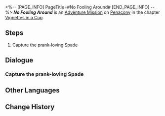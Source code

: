 <%-- [PAGE_INFO]
PageTitle=#No Fooling Around#
[END_PAGE_INFO] --%>
{{Stub|Dialogue.}}
{{Mission Infobox
|id            = 8021121
|title         = 
|image         = <!--Mission No Fooling Around.png-->
|type          = Adventure
|event_name    = 
|chapter       = Vignettes in a Cup
|requirements  = {{subst:void|<!--Unknown: {"Type":"Manual"}-->}}
|summary       = <!--official mission summary from Fate's Atlas-->
|characters    = Spade; Trailblazer
|startLocation = [[Penacony]] - [[Spade's Emoscape]]
|world         = Penacony
|area          = Spade's Emoscape
|prev          = 
|next          = 
|rewards       = 
}}
'''''No Fooling Around''''' is an [[Adventure Mission]] on [[Penacony]] in the chapter [[Vignettes in a Cup]].

==Steps==
# Capture the prank-loving Spade

<!--
==Gameplay Notes==

--><!--
==Trial Character==

-->
==Dialogue==
{{Stub Dialogue}}

===Capture the prank-loving Spade{{subst:void|<!--802112101-->}}===
{{Mission Description|type=adventure|location=Spade's Emoscape|You've entered Spade's Emoscape. Now, you need to help it change its bad habit of pranking others!<br />But first, you'll need to catch it...}}
{{Dialogue Start}}
:{{tx}}
{{Dialogue End}}

==Other Languages==
{{Other Languages
|en   = No Fooling Around
|zhs  = 禁止胡闹
|zht  = 禁止胡鬧
|ja   = バカ騒ぎ禁止
|ko   = 소란 금지
|es   = Prohibido causar problemas
|fr   = Un peu de sérieux
|ru   = Довольно насмешек
|th   = ห้ามก่อความวุ่นวาย
|vi   = Cấm Gây Rối
|de   = Keine Mätzchen
|id   = Dilarang Berbuat Onar
|pt   = Sem Brincadeirinhas
}}

==Change History==
{{Change History|2.1}}
